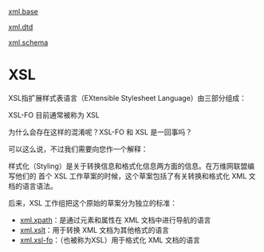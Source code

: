 [[xml.base]]

[[xml.dtd]]

[[xml.schema]]


= XSL =

XSL指扩展样式表语言（EXtensible Stylesheet Language）由三部分组成：

XSL-FO 目前通常被称为 XSL

为什么会存在这样的混淆呢？XSL-FO 和 XSL 是一回事吗？

可以这么说，不过我们需要向您作一个解释：

样式化（Styling）是关于转换信息和格式化信息两方面的信息。在万维网联盟编写他们的
首个 XSL 工作草案的时候，这个草案包括了有关转换和格式化 XML 文档的语言语法。

后来，XSL 工作组把这个原始的草案分为独立的标准：

* [[xml.xpath]]：是通过元素和属性在 XML 文档中进行导航的语言
* [[xml.xslt]]：用于转换 XML 文档为其他格式的语言
* [[xml.xsl-fo]]：（也被称为XSL）用于格式化 XML 文档的语言
